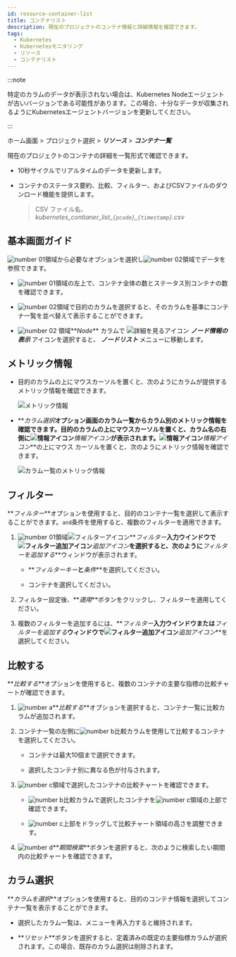 ```yaml
---
id: resource-container-list
title: コンテナリスト
description: 現在のプロジェクトのコンテナ情報と詳細情報を確認できます。
tags:
  - Kubernetes
  - Kubernetesモニタリング
  - リソース
  - コンテナリスト
---
```


:::note

特定のカラムのデータが表示されない場合は、Kubernetes Nodeエージェントが古いバージョンである可能性があります。この場合、十分なデータが収集されるようにKubernetesエージェントバージョンを更新してください。 

:::

ホーム画面 > プロジェクト選択 > **_リソース_** > **_コンテナ一覧_**

現在のプロジェクトのコンテナの詳細を一覧形式で確認できます。 

-   10秒サイクルでリアルタイムのデータを更新します。 

-   コンテナのステータス要約、比較、フィルター、およびCSVファイルのダウンロード機能を提供します。

    > CSV ファイル名、_kubernetes_contianer_list\_`{pcode}`\_`{timestamp}`.csv_

## 基本画面ガイド

<ImgLang img='k8s-resource-container-list-m.png' desc='コンテナ一覧メイン画面' />

![number 01](/img/number-01.png)領域から必要なオプションを選択し![number 02](/img/number-02.png)領域でデータを参照できます。 

-   ![number 01](/img/number-01.png)領域の左上で、コンテナ全体の数とステータス別コンテナの数を確認できます。

-   ![number 02](/img/number-02.png)領域で目的のカラムを選択すると、そのカラムを基準にコンテナ一覧を並べ替えて表示することができます。

-   ![number 02](/img/number-02.png) 領域**_Node_** カラムで ![詳細を見るアイコン](/img/ic-pageview.svg) **_ノード情報の表示_** アイコンを選択すると、 **_ノードリスト_** メニューに移動します。

## メトリック情報

-   目的のカラムの上にマウスカーソルを置くと、次のようにカラムが提供するメトリック情報を確認できます。 

    ![メトリック情報](/img/k8s-resource-container-list-metric-info.png)

-   **_カラム選択_**オプション画面のカラム一覧からカラム別のメトリック情報を確認できます。目的のカラムの上にマウスカーソルを置くと、カラム名の右側に![情報アイコン](/img/ico-info.svg)**_情報アイコン_**が表示されます。![情報アイコン](/img/ico-info.svg)**_情報アイコン_**の上にマウス カーソルを置くと、次のようにメトリック情報を確認できます。

    ![カラム一覧のメトリック情報](/img/k8s-resource-container-list-metric-info-cl.png)

## フィルター

**_フィルター_**オプションを使用すると、目的のコンテナ一覧を選択して表示することができます。`and`条件を使用すると、複数のフィルターを適用できます。

1.  ![number 01](/img/number-01.png)領域![フィルターアイコン](/img/ico-filter.svg)**_フィルター_**入力ウインドウで![フィルター追加アイコン](/img/ico-add.svg)**_追加アイコン_**を選択すると、次のように**_フィルターを追加する_**ウィンドウが表示されます。

    <ImgLang img='k8s-resource-container-list-add-filter.png' desc='フィルター追加' />

    -   **_フィルターキー_**と**_条件_**を選択してください。

    -   コンテナを選択してください。

2.  フィルター設定後、**_適用_**ボタンをクリックし、フィルターを適用してください。

3.  複数のフィルターを追加するには、**_フィルター_**入力ウインドウまたは**_フィルターを追加する_**ウィンドウで![フィルター追加アイコン](/img/ico-add.svg)**_追加アイコン_**を選択してください。

    <ImgLang img='k8s-resource-container-list-add-filter-ex.png' desc='フィルター追加' />

## 比較する

**_比較する_**オプションを使用すると、複数のコンテナの主要な指標の比較チャートが確認できます。 

<ImgLang img='k8s-resource-container-list-compare.png' desc='比較する sc' />

1.  ![number a](/img/char-a.svg)**_比較する_**オプションを選択すると、コンテナ一覧に比較カラムが追加されます。

2.  コンテナ一覧の左側に![number b](/img/char-b.svg)比較カラムを使用して比較するコンテナを選択してください。 

    -   コンテナは最大10個まで選択できます。 

    -   選択したコンテナ別に異なる色が付与されます。

3.  ![number c](/img/char-c.svg)領域で選択したコンテナの比較チャートを確認できます。 

    -   ![number b](/img/char-b.svg)比較カラムで選択したコンテナを![number c](/img/char-c.svg)領域の上部で確認できます。

    -   ![number c](/img/char-c.svg)上部をドラッグして比較チャート領域の高さを調整できます。

4.  ![number d](/img/char-d.svg)**_期間検索_**ボタンを選択すると、次のように検索したい期間内の比較チャートを確認できます。

    <ImgLang img='k8s-resource-container-list-compare-time.png' desc='期間検索' />

## カラム選択

**_カラムを選択_**オプションを使用すると、目的のコンテナ情報を選択してコンテナ一覧を表示することができます。 

<ImgLang img='k8s-resource-container-list-cl.png' desc='フィルターを追加' />

-   選択したカラム一覧は、メニューを再入力すると維持されます。

-   **_リセット_**ボタンを選択すると、定義済みの既定の主要指標カラムが選択されます。この場合、既存のカラム選択は削除されます。

